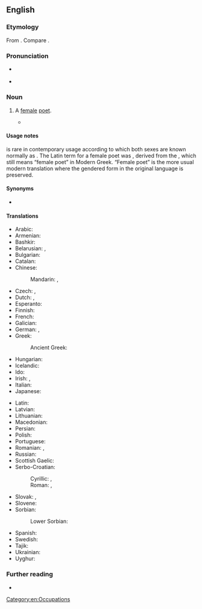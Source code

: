 ==English==

===Etymology===
From {{suf|en|poet|ess}}. Compare {{cog|enm|poetresse|t=poetess}}.

===Pronunciation===
* {{a|RP}} {{IPA|en|/ˌpəʊ.ɪˈtɛs/}}
* {{a|GA}} {{IPA|en|/ˈpoʊ.ɪˌtɛs/}}

===Noun===
{{en-noun}}

# {{lb|en|dated}} A [[female]] [[poet]].
#* {{quote-book|en|year=1830|title=Juvenilia|chapter=Leonine Elegiacs|chapterurl={{fullurl:s:en:Leonine Elegiacs}}|author=Alfred Tennyson|authorlink=Alfred, Lord Tennyson|passage=The ancient '''poetess''' singeth, that Hesperus all things bringeth, / Smoothing the wearied mind: bring me my love, Rosalind.}}

====Usage notes====
{{m|en|poetess|Poetess}} is rare in contemporary usage according to which both sexes are known normally as {{m|en|poet|poets}}. The Latin term for a female poet was {{m|la|poētria}}, derived from the {{cog|grc|ποιήτρια}}, which still means “female poet” in Modern Greek. “Female poet” is the more usual modern translation where the gendered form in the original language is preserved.

====Synonyms====
* {{l|en|poetress}} {{q|obsolete}}

====Translations====
{{trans-top|female poet}}
* Arabic: {{t|ar|شَاعِرَة|f}}
* Armenian: {{t+|hy|բանաստեղծուհի}}
* Bashkir: {{t|ba|шағирә|sc=Cyrl}}
* Belarusian: {{t|be|паэ́тка|f|sc=Cyrl}}, {{t|be|паэтэ́са|m|sc=Cyrl}}
* Bulgarian: {{t|bg|поете́са|f|sc=Cyrl}}
* Catalan: {{t+|ca|poetessa|f}}
* Chinese:
*: Mandarin: {{t|cmn|女詩人|sc=Hani}}, {{t|cmn|女诗人|tr=nǚshīrén|sc=Hani}}
* Czech: {{t+|cs|básnířka|f}}, {{t+|cs|poetka|f}}
* Dutch: {{t+|nl|dichteres|f}}, {{t|nl|poëte|f}}
* Esperanto: {{t|eo|poetino}}
* Finnish: {{t|fi|runoilijatar}}
* French: {{t+|fr|poétesse|f}}
* Galician: {{t+|gl|poetisa|f}}
* German: {{t+|de|Dichterin|f}}, {{t|de|Poetin|f}}
* Greek: {{t+|el|ποιήτρια|f}}
*: Ancient Greek: {{t|grc|ποιήτρια|f}}
* Hungarian: {{t+|hu|költőnő}}
* Icelandic: {{t|is|skáldkona|f}}
* Ido: {{t+|io|poetino}}
* Irish: {{t|ga|banfhile|m}}, {{t|ga|file mná|m}}
* Italian: {{t+|it|poetessa|f}}
* Japanese: {{t|ja|女流詩人|tr=じょりゅうしじん, joryūshijin|sc=Jpan}}
{{trans-mid}}
* Latin: {{t|la|poētria|f}}
* Latvian: {{t|lv|dzejniece|f}}
* Lithuanian: {{t|lt|poetė|f}}
* Macedonian: {{t|mk|поете́са|f|sc=Cyrl}}
* Persian: {{t+|fa|شاعره|tr=šâ'ere|sc=fa-Arab}}
* Polish: {{t+|pl|poetka|f}}
* Portuguese: {{t+|pt|poetisa|f}}
* Romanian: {{t+|ro|poetă|f}}, {{t+|ro|poetesă|f}}
* Russian: {{t+|ru|поэте́сса|f|tr=poetɛ́ssa}}
* Scottish Gaelic: {{t|gd|bana-bhàrd|f}}
* Serbo-Croatian:
*: Cyrillic: {{t|sh|песникиња|f}}, {{t|sh|пјесникиња|f}}
*: Roman: {{t|sh|pesnikinja|f}}, {{t+|sh|pjesnikinja|f}}
* Slovak: {{t|sk|básnička|f}}, {{t|sk|poetka|f}}
* Slovene: {{t|sl|pesnica|f}}
* Sorbian:
*: Lower Sorbian: {{t|dsb|basnikarka|f}}
* Spanish: {{t+|es|poetisa|f}}
* Swedish: {{t+|sv|poetissa}}
* Tajik: {{t+|tg|шоира|sc=Cyrl}}
* Ukrainian: {{t|uk|поете́са|f|sc=Cyrl}}
* Uyghur: {{t|ug|شائىرە}}
{{trans-bottom}}

===Further reading===
* {{pedia}}

{{C|en|Female people|Poetry}}

[[Category:en:Occupations]]